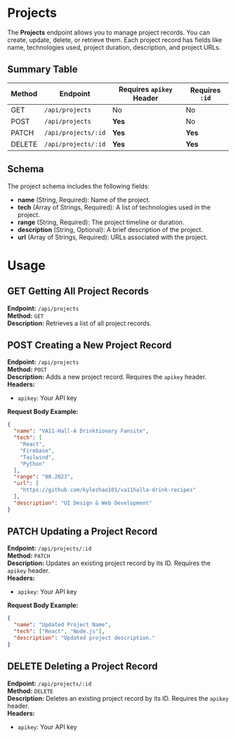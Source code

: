 # Projects

The **Projects** endpoint allows you to manage project records. You can create, update, delete, or retrieve them. Each project record has fields like name, technologies used, project duration, description, and project URLs.

## Summary Table

| **Method**   | **Endpoint**              | **Requires `apikey` Header** | **Requires `:id`** |
|--------------|---------------------------|-----------------------|--------------------|
| <Badge variant="get">GET</Badge>    | `/api/projects`           | No                    | No                 |
| <Badge variant="post">POST</Badge>   | `/api/projects`           | **Yes**                  | No                 |
| <Badge variant="patch">PATCH</Badge>  | `/api/projects/:id`       | **Yes**                   | **Yes**                |
| <Badge variant="delete">DELETE</Badge> | `/api/projects/:id`       | **Yes**                   | **Yes**                |

## Schema

The project schema includes the following fields:

- **name** (String, Required): Name of the project.
- **tech** (Array of Strings, Required): A list of technologies used in the project.
- **range** (String, Required): The project timeline or duration.
- **description** (String, Optional): A brief description of the project.
- **url** (Array of Strings, Required): URLs associated with the project.

# Usage

## <Badge variant="get">GET</Badge> Getting All Project Records

**Endpoint:** `/api/projects`  
**Method:** `GET`  
**Description:** Retrieves a list of all project records.

## <Badge variant="post">POST</Badge> Creating a New Project Record

**Endpoint:** `/api/projects`  
**Method:** `POST`  
**Description:** Adds a new project record. Requires the `apikey` header.  
**Headers:**

- `apikey`: Your API key

**Request Body Example:**

```json
{
  "name": "VA11-Hall-A Drinktionary Fansite",
  "tech": [
    "React",
    "Firebase",
    "Tailwind",
    "Python"
  ],
  "range": "08.2023",
  "url": [
    "https://github.com/kylezhao101/va11halla-drink-recipes"
  ],
  "description": "UI Design & Web Development"
}
```

## <Badge variant="patch">PATCH</Badge> Updating a Project Record

**Endpoint:** `/api/projects/:id`  
**Method:** `PATCH`  
**Description:** Updates an existing project record by its ID. Requires the `apikey` header.  
**Headers:**

- `apikey`: Your API key

**Request Body Example:**

```json
{
  "name": "Updated Project Name",
  "tech": ["React", "Node.js"],
  "description": "Updated project description."
}
```

## <Badge variant="delete">DELETE</Badge> Deleting a Project Record

**Endpoint:** `/api/projects/:id`    
**Method:** `DELETE`  
**Description:** Deletes an existing project record by its ID. Requires the `apikey` header.  
**Headers:**

- `apikey`: Your API key
